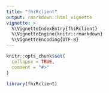 ```yaml
---
title: "fhiRclient"
output: rmarkdown::html_vignette
vignette: >
  %\VignetteIndexEntry{fhiRclient}
  %\VignetteEngine{knitr::rmarkdown}
  %\VignetteEncoding{UTF-8}
---
```


```r
knitr::opts_chunk$set(
  collapse = TRUE,
  comment = "#>"
)
```

```r
library(fhiRclient)
```
